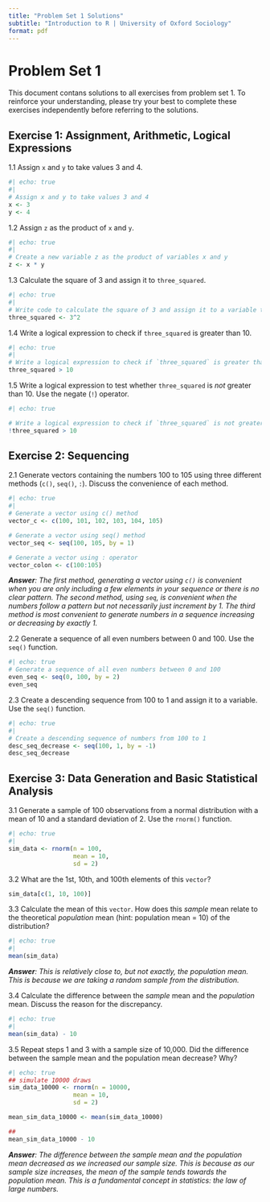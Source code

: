 ```yaml
---
title: "Problem Set 1 Solutions"
subtitle: "Introduction to R | University of Oxford Sociology"
format: pdf
---
```


# Problem Set 1

This document contans solutions to all exercises from problem set 1. To reinforce your understanding, please try your best to complete these exercises independently before referring to the solutions.

## Exercise 1: Assignment, Arithmetic, Logical Expressions

1.1 Assign `x` and `y` to take values 3 and 4.

```r
#| echo: true
#| 
# Assign x and y to take values 3 and 4
x <- 3
y <- 4
```

1.2 Assign `z` as the product of `x` and `y`.

```r
#| echo: true
#| 
# Create a new variable z as the product of variables x and y
z <- x * y
```

1.3 Calculate the square of 3 and assign it to `three_squared`.

```r
#| echo: true
#| 
# Write code to calculate the square of 3 and assign it to a variable three_squared
three_squared <- 3^2
```

1.4 Write a logical expression to check if `three_squared` is greater than 10.

```r
#| echo: true
#| 
# Write a logical expression to check if `three_squared` is greater than 10
three_squared > 10

```

1.5 Write a logical expression to test whether `three_squared` is *not* greater than 10. Use the negate (`!`) operator.

```r
#| echo: true

# Write a logical expression to check if `three_squared` is not greater than 10
!three_squared > 10
```

## Exercise 2: Sequencing

2.1 Generate vectors containing the numbers 100 to 105 using three different methods (`c()`, `seq()`, `:`). Discuss the convenience of each method.

```r
#| echo: true
#| 
# Generate a vector using c() method
vector_c <- c(100, 101, 102, 103, 104, 105)

# Generate a vector using seq() method
vector_seq <- seq(100, 105, by = 1)

# Generate a vector using : operator
vector_colon <- c(100:105) 
```

***Answer**: The first method, generating a vector using `c()` is convenient when you are only including a few elements in your sequence or there is no clear pattern. The second method, using `seq`, is convenient when the numbers follow a pattern but not necessarily just increment by 1. The third method is most convenient to generate numbers in a sequence increasing or decreasing by exactly 1.*

2.2 Generate a sequence of all even numbers between 0 and 100. Use the `seq()` function.

```r
#| echo: true
# Generate a sequence of all even numbers between 0 and 100
even_seq <- seq(0, 100, by = 2)
even_seq
```

2.3 Create a descending sequence from 100 to 1 and assign it to a variable. Use the `seq()` function.

```r
#| echo: true
#| 
# Create a descending sequence of numbers from 100 to 1
desc_seq_decrease <- seq(100, 1, by = -1)
desc_seq_decrease
```

## Exercise 3: Data Generation and Basic Statistical Analysis

3.1 Generate a sample of 100 observations from a normal distribution with a mean of 10 and a standard deviation of 2. Use the `rnorm()` function.

```r
#| echo: true
#| 
sim_data <- rnorm(n = 100,
                  mean = 10,
                  sd = 2)
```

3.2 What are the 1st, 10th, and 100th elements of this `vector`?

```r
sim_data[c(1, 10, 100)]
```

3.3 Calculate the mean of this `vector`. How does this *sample* mean relate to the theoretical *population* mean (hint: population mean = 10) of the distribution?

```r
#| echo: true
#| 
mean(sim_data)
```

***Answer**: This is relatively close to, but not exactly, the population mean. This is because we are taking a random sample from the distribution.*

3.4 Calculate the difference between the *sample* mean and the *population* mean. Discuss the reason for the discrepancy.

```r
#| echo: true
#| 
mean(sim_data) - 10

```

3.5 Repeat steps 1 and 3 with a sample size of 10,000. Did the difference between the sample mean and the population mean decrease? Why?

```r
#| echo: true
## simulate 10000 draws 
sim_data_10000 <- rnorm(n = 10000,
                  mean = 10,
                  sd = 2)

mean_sim_data_10000 <- mean(sim_data_10000)

## 
mean_sim_data_10000 - 10
```

***Answer**: The difference between the sample mean and the population mean decreased as we increased our sample size. This is because as our sample size increases, the mean of the sample tends towards the population mean. This is a fundamental concept in statistics: the law of large numbers.*
